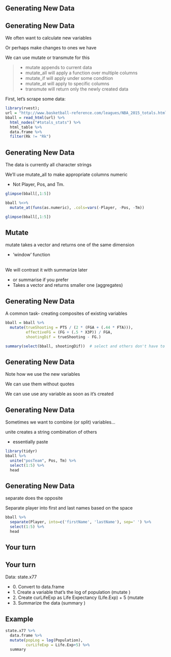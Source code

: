 ## Generating New Data

## Generating New Data

We often want to calculate new variables

Or perhaps make changes to ones we have

We can use <span class="func">mutate</span> or <span class="func">transmute</span> for this

>- <span class='func'>mutate</span> appends to current data
>- <span class='func'>mutate_all</span> will apply a function over multiple columns
>- <span class='func'>mutate_if</span> will apply under some condition
>- <span class='func'>mutate_at</span> will apply to specific columns
>- <span class='func'>transmute</span> will return only the newly created data

First, let's scrape some data:

```r
library(rvest); 
url = "http://www.basketball-reference.com/leagues/NBA_2015_totals.html"
bball = read_html(url) %>% 
  html_nodes("#totals_stats") %>% 
  html_table %>% 
  data.frame %>%
  filter(Rk != "Rk")
```


## Generating New Data

The data is currently all character strings

We'll use <span class='func'>mutate_all</span> to make appropriate columns numeric

- Not Player, Pos, and Tm.

```r
glimpse(bball[,1:5])

bball %<>% 
  mutate_at(funs(as.numeric), .cols=vars(-Player, -Pos, -Tm))   

glimpse(bball[,1:5])
```


## Mutate
<span class='func'>mutate</span> takes a vector and returns one of the same dimension

- 'window' function

<br>
We will contrast it with <span class='func'>summarize</span> later

- or <span class='func'>summarise</span> if you prefer
- Takes a vector and returns smaller one (aggregates)


## Generating New Data

A common task- creating composites of existing variables

```r
bball = bball %>% 
  mutate(trueShooting = PTS / (2 * (FGA + (.44 * FTA))),
         effectiveFG = (FG + (.5 * X3P)) / FGA, 
         shootingDif = trueShooting - FG.)

summary(select(bball, shootingDif))  # select and others don't have to be piped to use
```


## Generating New Data

Note how we use the new variables

We can use them without quotes

We can use use any variable as soon as it's created


## Generating New Data

Sometimes we want to combine (or split) variables...

<span class='func'>unite</span> creates a string combination of others

- essentially <span class='func'>paste</span>

```r
library(tidyr)
bball %>% 
  unite("posTeam", Pos, Tm) %>% 
  select(1:5) %>% 
  head
```


## Generating New Data

<span class='func'>separate</span> does the opposite

Separate player into first and last names based on the space

```r
bball %>% 
  separate(Player, into=c('firstName', 'lastName'), sep=' ') %>% 
  select(1:5) %>% 
  head
```

## Your turn
## Your turn

Data: state.x77

- $0.$ Convert to <span class='func'>data.frame</span>
- $1.$ Create a variable that's the <span class='func'>log</span> of population (<span class='func'>mutate</span> )
- $2.$ Create <span class="objclass">curLifeExp</span> as Life Expectancy (<span class="objclass">Life.Exp</span>) + 5 (<span class='func'>mutate</span> 
- $3.$ Summarize the data (<span class='func'>summary</span> )

## Example

```r
state.x77 %>% 
  data.frame %>% 
  mutate(popLog = log(Population),
         curLifeExp = Life.Exp+5) %>% 
  summary
```
